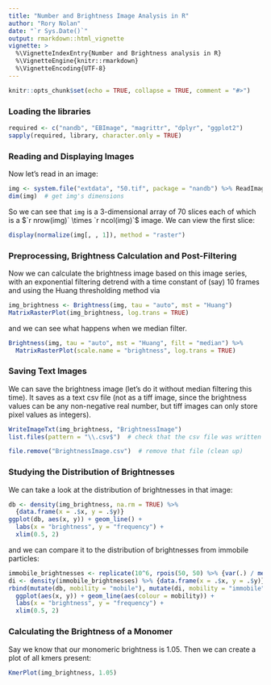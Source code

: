 ```yaml
---
title: "Number and Brightness Image Analysis in R"
author: "Rory Nolan"
date: "`r Sys.Date()`"
output: rmarkdown::html_vignette
vignette: >
  %\VignetteIndexEntry{Number and Brightness analysis in R}
  %\VignetteEngine{knitr::rmarkdown}
  %\VignetteEncoding{UTF-8}
---
```


```r
knitr::opts_chunk$set(echo = TRUE, collapse = TRUE, comment = "#>")
```

### Loading the libraries

```r
required <- c("nandb", "EBImage", "magrittr", "dplyr", "ggplot2")
sapply(required, library, character.only = TRUE)
```

### Reading and Displaying Images

Now let's read in an image:
```r
img <- system.file("extdata", "50.tif", package = "nandb") %>% ReadImageData
dim(img)  # get img's dimensions
```
So we can see that `img` is a 3-dimensional array of 70 slices each of which is a $`r nrow(img)` \times `r ncol(img)`$ image. We can view the first slice:
```r
display(normalize(img[, , 1]), method = "raster")
```

### Preprocessing, Brightness Calculation and Post-Filtering

Now we can calculate the brightness image based on this image series, with an exponential filtering detrend with a time constant of (say) 10 frames and using the Huang thresholding method via 
```r
img_brightness <- Brightness(img, tau = "auto", mst = "Huang")
MatrixRasterPlot(img_brightness, log.trans = TRUE)
```

and we can see what happens when we median filter. 
```r
Brightness(img, tau = "auto", mst = "Huang", filt = "median") %>% 
  MatrixRasterPlot(scale.name = "brightness", log.trans = TRUE)
```

### Saving Text Images

We can save the brightness image (let's do it without median filtering this time). It saves as a text csv file (not as a tiff image, since the brightness values can be any non-negative real number, but tiff images can only store pixel values as integers).
```r
WriteImageTxt(img_brightness, "BrightnessImage")
list.files(pattern = "\\.csv$")  # check that the csv file was written to the folder
```
```r
file.remove("BrightnessImage.csv")  # remove that file (clean up)
```

### Studying the Distribution of Brightnesses

We can take a look at the distribution of brightnesses in that image:
```r
db <- density(img_brightness, na.rm = TRUE) %>% 
  {data.frame(x = .$x, y = .$y)}
ggplot(db, aes(x, y)) + geom_line() + 
  labs(x = "brightness", y = "frequency") +
  xlim(0.5, 2)
```

and we can compare it to the distribution of brightnesses from immobile particles:
```r
immobile_brightnesses <- replicate(10^6, rpois(50, 50) %>% {var(.) / mean(.)})
di <- density(immobile_brightnesses) %>% {data.frame(x = .$x, y = .$y)}
rbind(mutate(db, mobility = "mobile"), mutate(di, mobility = "immobile")) %>%      mutate(mobility = factor(mobility)) %>% 
  ggplot(aes(x, y)) + geom_line(aes(colour = mobility)) + 
  labs(x = "brightness", y = "frequency") +
  xlim(0.5, 2)
```

### Calculating the Brightness of a Monomer

Say we know that our monomeric brightness is 1.05. Then we can create a plot of all kmers present:
```r
KmerPlot(img_brightness, 1.05)
```
